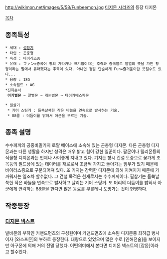 http://wikimon.net/images/5/58/Funbeemon.jpg
[[디지몬 시리즈]]의 등장 디지몬

[[목차]]
== 종족특성 ==
 * 세대 : [[성장기]]
 * 타입 : 곤충형
 * 속성 : 바이러스종
 * 유래 : ファン=중국어 황의 가타카나 표기법이라는 추측과 중국말로 말벌의 뜻을 가진 황평이라는 말에서 유래했다는 추측이 있다. 아니면 정말 단순하게 Fun=즐거운이란 뜻일수도 있다...
 * 용량 : 18G
 * 소속필드 : WG
 *진화순서
  '''아기벌몬''' → 말벌몬 → 캐논벌몬 → 타이거베스파몬

 * 필살기
  * 기어 스팅거 : 들쑥날쑥한 작은 바늘을 연속으로 발사하는 기술.
  * 88콜 : 더듬이를 밝혀서 아군을 부르는 기술.

== 종족 설명 ==
수수께끼의 공중비밀기지 로얄 베이스에 소속해 있는 곤충형 디지몬. 다른 곤충형 디지몬과는 다른 생활을 하지만 성격은 매우 밝고 힘이 강한 일꾼이다. 팔몬이나 릴리몬등의 식물형 디지몬과는 언제나 사이좋게 지내고 있다. 기지는 향시 건설 도중으로 꽃가게 초목등의 필드상에 있는 데이터를 재로로서 조금씩 가지고 돌아가는 임무가 있기 때문에 바이러스종으로 구분되어져 있다. 또 기지는 강력한 디지몬에 의해 지켜지기 때문에 가까워지는 일조차 할수없다. 그 건설 목적은 현재로서는 수수께끼이다. 필살기는 들쑥날쑥한 작은 바늘을 연속으로 발사하고 날리는 기어 스팅거. 또 머리의 더듬이를 밝혀서 아군에게 연락하는 88콜을 한다면 많은 동료를 부를테니 도망가는 것이 현명하다. 

== 작중등장 ==
=== [[디지몬 넥스트]] ===
발바몬의 부하인 커맨드먼츠의 구성원이며 커맨드먼츠에 소속된 디지몬중 최하급 병사이자 [와스프몬]의 부하로 등장한다. 대량으로 있었으며 많은 수로 [인해전술]을 보이지만 아구몬에 의해 거의 전멸 당했다. 어떤의미에서 본다면 디지몬 넥스트의 [잡몹]이라고 할수있다. 
